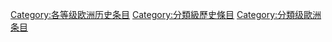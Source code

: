 {{catmore1|[[WikiProject:欧洲历史|WikiProject:欧洲历史]]}}
{{Articles by Quality|topic=欧洲历史|project=欧洲历史|format=TOC}}
{{empty category}}

[[Category:各等级欧洲历史条目|Category:各等级欧洲历史条目]]
[[Category:分類級歷史條目|Category:分類級歷史條目]]
[[Category:分類级歐洲条目|Category:分類级歐洲条目]]